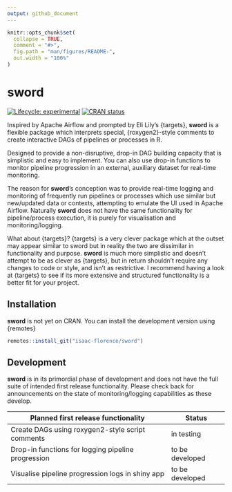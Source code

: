 ```yaml
---
output: github_document
---
```


<!-- README.md is generated from README.Rmd. Please edit that file -->

```r
knitr::opts_chunk$set(
  collapse = TRUE,
  comment = "#>",
  fig.path = "man/figures/README-",
  out.width = "100%"
)
```

# sword

<!-- badges: start -->
[![Lifecycle: experimental](https://img.shields.io/badge/lifecycle-experimental-orange.svg)](https://lifecycle.r-lib.org/articles/stages.html#experimental)
[![CRAN status](https://www.r-pkg.org/badges/version/sword)](https://CRAN.R-project.org/package=sword)
<!-- badges: end -->

Inspired by Apache Airflow and prompted by Eli Lily's {targets}, **sword** is a flexible package which interprets special, {roxygen2}-style comments to create interactive DAGs of pipelines or processes in R. 

Designed to provide a non-disruptive, drop-in DAG building capacity that is simplistic and easy to implement. You can also use drop-in functions to monitor pipeline progression in an external, auxiliary dataset for real-time monitoring. 

The reason for **sword**'s conception was to provide real-time logging and monitoring of frequently run pipelines or processes which use similar but new/updated data or contexts, attempting to emulate the UI used in Apache Airflow. Naturally **sword** does not have the same functionality for pipeline/process execution, it is purely for visualisation and monitoring/logging.

What about {targets}? {targets} is a very clever package which at the outset may appear similar to sword but in reality the two are dissimilar in functionality and purpose. **sword** is much more simplistic and doesn't attempt to be as clever as {targets}, but in return shouldn't require any changes to code or style, and isn't as restrictive. I recommend having a look at {targets} to see if its more extensive and structured functionality is a better fit for your project. 

## Installation

**sword** is not yet on CRAN. You can install the development version using {remotes}

``` r
remotes::install_git("isaac-florence/sword")
```

## Development

**sword** is in its primordial phase of development and does not have the full suite of intended first release functionality. Please check back for announcements on the state of monitoring/logging capabilities as these develop.

Planned first release functionality | Status
------------------------------------|-------
Create DAGs using roxygen2-style script comments | in testing
Drop-in functions for logging pipeline progression | to be developed
Visualise pipeline progression logs in shiny app | to be developed
